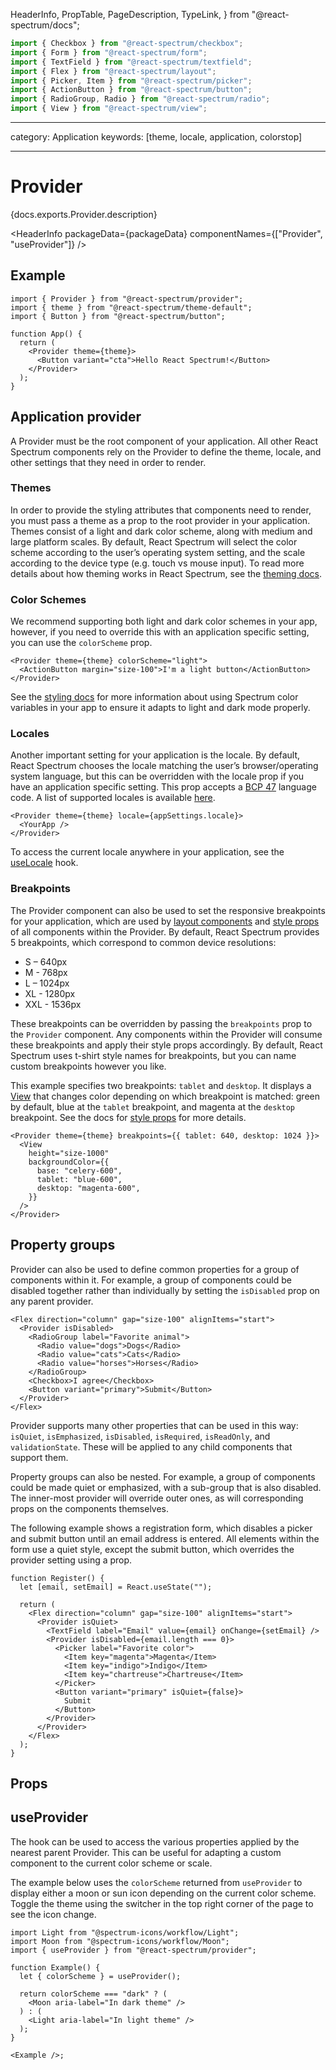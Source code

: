 
  HeaderInfo,
  PropTable,
  PageDescription,
  TypeLink,
} from "@react-spectrum/docs";

```jsx import
import { Checkbox } from "@react-spectrum/checkbox";
import { Form } from "@react-spectrum/form";
import { TextField } from "@react-spectrum/textfield";
import { Flex } from "@react-spectrum/layout";
import { Picker, Item } from "@react-spectrum/picker";
import { ActionButton } from "@react-spectrum/button";
import { RadioGroup, Radio } from "@react-spectrum/radio";
import { View } from "@react-spectrum/view";
```

---

category: Application
keywords: [theme, locale, application, colorstop]

---

# Provider

<PageDescription>{docs.exports.Provider.description}</PageDescription>

<HeaderInfo
  packageData={packageData}
  componentNames={["Provider", "useProvider"]}
/>

## Example

```tsx example
import { Provider } from "@react-spectrum/provider";
import { theme } from "@react-spectrum/theme-default";
import { Button } from "@react-spectrum/button";

function App() {
  return (
    <Provider theme={theme}>
      <Button variant="cta">Hello React Spectrum!</Button>
    </Provider>
  );
}
```

## Application provider

A Provider must be the root component of your application. All other React Spectrum components rely on the Provider to define the theme, locale, and other settings that they need in order to render.

### Themes

In order to provide the styling attributes that components need to render, you must pass a theme as a prop to the root provider in your application. Themes consist of a light and dark color scheme, along with medium and large platform scales. By default, React Spectrum will select the color scheme according to the user’s operating system setting, and the scale according to the device type (e.g. touch vs mouse input). To read more details about how theming works in React Spectrum, see the [theming docs](theming.html).

### Color Schemes

We recommend supporting both light and dark color schemes in your app, however, if you need to override this with an application specific setting, you can use the `colorScheme` prop.

```tsx example
<Provider theme={theme} colorScheme="light">
  <ActionButton margin="size-100">I'm a light button</ActionButton>
</Provider>
```

See the [styling docs](styling.html) for more information about using Spectrum color variables in your app to ensure it adapts to light and dark mode properly.

### Locales

Another important setting for your application is the locale. By default, React Spectrum chooses the locale matching the user’s browser/operating system language, but this can be overridden with the locale prop if you have an application specific setting. This prop accepts a [BCP 47](https://www.ietf.org/rfc/bcp/bcp47.txt) language code. A list of supported locales is available [here](https://react-spectrum.adobe.com/react-aria/internationalization.html#supported-locales).

```tsx
<Provider theme={theme} locale={appSettings.locale}>
  <YourApp />
</Provider>
```

To access the current locale anywhere in your application, see the [useLocale](https://react-spectrum.adobe.com/react-aria/useLocale.html) hook.

### Breakpoints

The Provider component can also be used to set the responsive breakpoints for your application, which are used by [layout components](layout.html#responsive-layout) and [style props](styling.html#responsive-styles) of all components within the Provider. By default, React Spectrum provides 5 breakpoints, which correspond to common device resolutions:

- S – 640px
- M - 768px
- L – 1024px
- XL - 1280px
- XXL - 1536px

These breakpoints can be overridden by passing the `breakpoints` prop to the `Provider` component. Any components within the Provider will consume these breakpoints and apply their style props accordingly. By default, React Spectrum uses t-shirt style names for breakpoints, but you can name custom breakpoints however you like.

This example specifies two breakpoints: `tablet` and `desktop`. It displays a [View](View.html) that changes color depending on which breakpoint is matched: green by default, blue at the `tablet` breakpoint, and magenta at the `desktop` breakpoint. See the docs for [style props](styling.html#responsive-styles) for more details.

```tsx example
<Provider theme={theme} breakpoints={{ tablet: 640, desktop: 1024 }}>
  <View
    height="size-1000"
    backgroundColor={{
      base: "celery-600",
      tablet: "blue-600",
      desktop: "magenta-600",
    }}
  />
</Provider>
```

## Property groups

Provider can also be used to define common properties for a group of components within it. For example, a group of components could be disabled together rather than individually by setting the `isDisabled` prop on any parent provider.

```tsx example
<Flex direction="column" gap="size-100" alignItems="start">
  <Provider isDisabled>
    <RadioGroup label="Favorite animal">
      <Radio value="dogs">Dogs</Radio>
      <Radio value="cats">Cats</Radio>
      <Radio value="horses">Horses</Radio>
    </RadioGroup>
    <Checkbox>I agree</Checkbox>
    <Button variant="primary">Submit</Button>
  </Provider>
</Flex>
```

Provider supports many other properties that can be used in this way: `isQuiet`, `isEmphasized`, `isDisabled`, `isRequired`, `isReadOnly`, and `validationState`. These will be applied to any child components that support them.

Property groups can also be nested. For example, a group of components could be made quiet or emphasized, with a sub-group that is also disabled. The inner-most provider will override outer ones, as will corresponding props on the components themselves.

The following example shows a registration form, which disables a picker and submit button until an email address is entered. All elements within the form use a quiet style, except the submit button, which overrides the provider setting using a prop.

```tsx example
function Register() {
  let [email, setEmail] = React.useState("");

  return (
    <Flex direction="column" gap="size-100" alignItems="start">
      <Provider isQuiet>
        <TextField label="Email" value={email} onChange={setEmail} />
        <Provider isDisabled={email.length === 0}>
          <Picker label="Favorite color">
            <Item key="magenta">Magenta</Item>
            <Item key="indigo">Indigo</Item>
            <Item key="chartreuse">Chartreuse</Item>
          </Picker>
          <Button variant="primary" isQuiet={false}>
            Submit
          </Button>
        </Provider>
      </Provider>
    </Flex>
  );
}
```

## Props

<PropTable component={docs.exports.Provider} links={docs.links} />

## useProvider

The <TypeLink links={docs.links} type={docs.exports.useProvider} /> hook can be used to access the various properties applied by the nearest parent Provider. This can be useful for adapting a custom component to the current color scheme or scale.

The example below uses the `colorScheme` returned from `useProvider` to display either a moon or sun icon depending on the current color scheme. Toggle the theme using the switcher in the top right corner of the page to see the icon change.

```tsx example
import Light from "@spectrum-icons/workflow/Light";
import Moon from "@spectrum-icons/workflow/Moon";
import { useProvider } from "@react-spectrum/provider";

function Example() {
  let { colorScheme } = useProvider();

  return colorScheme === "dark" ? (
    <Moon aria-label="In dark theme" />
  ) : (
    <Light aria-label="In light theme" />
  );
}

<Example />;
```
